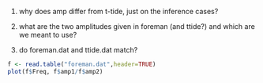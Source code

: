 1. why does amp differ from t-tide, just on the inference cases?

2. what are the two amplitudes given in foreman (and ttide?) and which are we
   meant to use?

3. do foreman.dat and ttide.dat match?


```r
f <- read.table("foreman.dat",header=TRUE)
plot(f$Freq, f$amp1/f$amp2)
```


